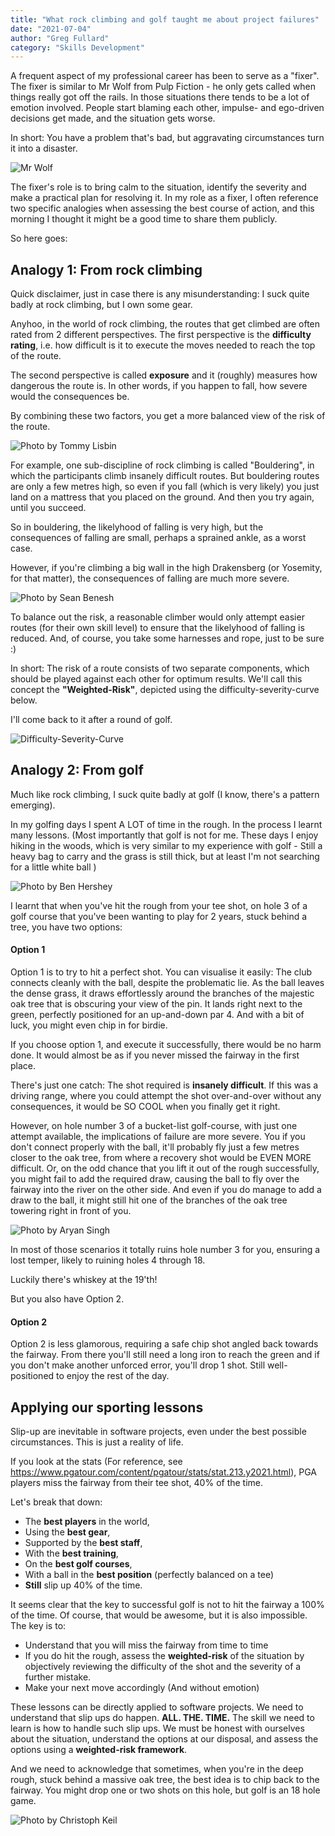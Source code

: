 ```yaml
---
title: "What rock climbing and golf taught me about project failures"
date: "2021-07-04"
author: "Greg Fullard"
category: "Skills Development"
---
```

A frequent aspect of my professional career has been to serve as a "fixer". The fixer is similar to Mr Wolf from 
Pulp Fiction - he only gets called when things really got off the rails. 
In those situations there tends to be a lot of emotion involved. 
People start blaming each other, impulse- and ego-driven decisions get made, and the situation gets worse. 

In short: You have a problem that's bad, but aggravating circumstances turn it into a disaster.

![Mr Wolf](../../images/mr-wolf.png "I'm Winston Wolf. I solve problems")

The fixer's role is to bring calm to the situation, identify the severity and make a practical plan for resolving it. 
In my role as a fixer, I often reference two specific analogies when assessing the best course of action, 
and this morning I thought it might be a good time to share them publicly. 

So here goes:

## Analogy 1: From rock climbing

Quick disclaimer, just in case there is any misunderstanding: I suck quite badly at rock climbing, but I own some gear.

Anyhoo, in the world of rock climbing, the routes that get climbed are often rated from 2 different perspectives. 
The first perspective is the **difficulty rating**, i.e. how difficult is it to execute the moves needed to reach the top of the route. 

The second perspective is called **exposure** and it (roughly) measures how dangerous the route is. 
In other words, if you happen to fall, how severe would the consequences be.

By combining these two factors, you get a more balanced view of the risk of the route. 

![Photo by Tommy Lisbin](../../images/tommy-lisbin-wnq68O-6UNs-unsplash-sm.jpg "Photo by Tommy Lisbin on Unsplash")

For example, one sub-discipline of rock climbing is called "Bouldering", in which the participants climb insanely difficult routes. 
But bouldering routes are only a few metres high, so even if you fall (which is very likely) you just land on a mattress 
that you placed on the ground. And then you try again, until you succeed. 

So in bouldering, the likelyhood of falling is very high, but the consequences of falling are small, 
perhaps a sprained ankle, as a worst case.

However, if you're climbing a big wall in the high Drakensberg (or Yosemity, for that matter), 
the consequences of falling are much more severe. 

![Photo by Sean Benesh](../../images/sean-benesh-VnmbcgAfL3Q-unsplash-sm.jpg "Photo by Sean Benesh on Unsplash")

To balance out the risk, a reasonable climber would only attempt easier routes (for their own skill level) 
to ensure that the likelyhood of falling is reduced. 
And, of course, you take some harnesses and rope, just to be sure :)

In short: The risk of a route consists of two separate components, which should be played against each other for optimum results.
We'll call this concept the **"Weighted-Risk"**, depicted using the difficulty-severity-curve below. 

I'll come back to it after a round of golf.

![Difficulty-Severity-Curve](../../images/difficulty-severity-curve.png "Weighted Risk: The Difficulty-Severity-Curve")

## Analogy 2: From golf

Much like rock climbing, I suck quite badly at golf (I know, there's a pattern emerging).

In my golfing days I spent A LOT of time in the rough. In the process I learnt many lessons. 
(Most importantly that golf is not for me. These days I enjoy hiking in the woods, which is very similar to my experience with golf - 
Still a heavy bag to carry and the grass is still thick, but at least I'm not searching for a little white ball )

![Photo by Ben Hershey](../../images/ben-hershey-xAbR_tUk814-unsplash-sm.jpg "Photo by Ben Hershey on Unsplash")

I learnt that when you've hit the rough from your tee shot, on hole 3 of a golf course that 
you've been wanting to play for 2 years, stuck behind a tree, you have two options:

#### Option 1
Option 1 is to try to hit a perfect shot. You can visualise it easily: 
The club connects cleanly with the ball, despite the problematic lie. As the ball leaves the dense grass, 
it draws effortlessly around the branches of the majestic oak tree that is obscuring your view of the pin. 
It lands right next to the green, perfectly positioned for an up-and-down par 4. 
And with a bit of luck, you might even chip in for birdie.

If you choose option 1, and execute it successfully, there would be no harm done. 
It would almost be as if you never missed the fairway in the first place.

There's just one catch: The shot required is **insanely difficult**. If this was a driving range, where you could attempt the 
shot over-and-over without any consequences, it would be SO COOL when you finally get it right.

However, on hole number 3 of a bucket-list golf-course, with just one attempt available, the implications of failure are more severe. 
You if you don't connect properly with the ball, it'll probably fly just a few metres closer to the oak tree, 
from where a recovery shot would be EVEN MORE difficult. 
Or, on the odd chance that you lift it out of the rough successfully, you might fail to add the required draw, causing the ball to 
fly over the fairway into the river on the other side. 
And even if you do manage to add a draw to the ball, it might still hit one of the branches of the oak tree towering right in front of you.

![Photo by Aryan Singh](../../images/aryan-singh-NhtoelZxKdk-unsplash-sm.jpg "Photo by Aryan Singh on Unsplash")

In most of those scenarios it totally ruins hole number 3 for you, ensuring a lost temper, likely to ruining holes 4 through 18.

Luckily there's whiskey at the 19'th!

But you also have Option 2. 

#### Option 2
Option 2 is less glamorous, requiring a safe chip shot angled back towards the fairway. 
From there you'll still need a long iron to reach the green and if you don't make another unforced error, you'll drop 1 shot. 
Still well-positioned to enjoy the rest of the day.

## Applying our sporting lessons

Slip-up are inevitable in software projects, even under the best possible circumstances. This is just a reality of life. 

If you look at the stats (For reference, see https://www.pgatour.com/content/pgatour/stats/stat.213.y2021.html), 
PGA players miss the fairway from their tee shot, 40% of the time. 

Let's break that down:
 - The **best players** in the world, 
 - Using the **best gear**, 
 - Supported by the **best staff**, 
 - With the **best training**, 
 - On the **best golf courses**,
 - With a ball in the **best position** (perfectly balanced on a tee)
 - **Still** slip up 40% of the time.

It seems clear that the key to successful golf is not to hit the fairway a 100% of the time. 
Of course, that would be awesome, but it is also impossible. The key is to:
- Understand that you will miss the fairway from time to time
- If you do hit the rough, assess the **weighted-risk** of the situation by objectively reviewing the difficulty of the shot and the severity of a further mistake.
- Make your next move accordingly (And without emotion)

These lessons can be directly applied to software projects. We need to understand that slip ups do happen. 
**ALL. THE. TIME.** 
The skill we need to learn is how to handle such slip ups. 
We must be honest with ourselves about the situation, understand the options at our disposal, 
and assess the options using a **weighted-risk framework**.

And we need to acknowledge that sometimes, when you're in the deep rough, stuck behind a massive oak tree, 
the best idea is to chip back to the fairway. 
You might drop one or two shots on this hole, but golf is an 18 hole game.

![Photo by Christoph Keil](../../images/christoph-keil-_VOQ9VwnbgE-unsplash-md.jpg "Photo by Christoph Keil on Unsplash")